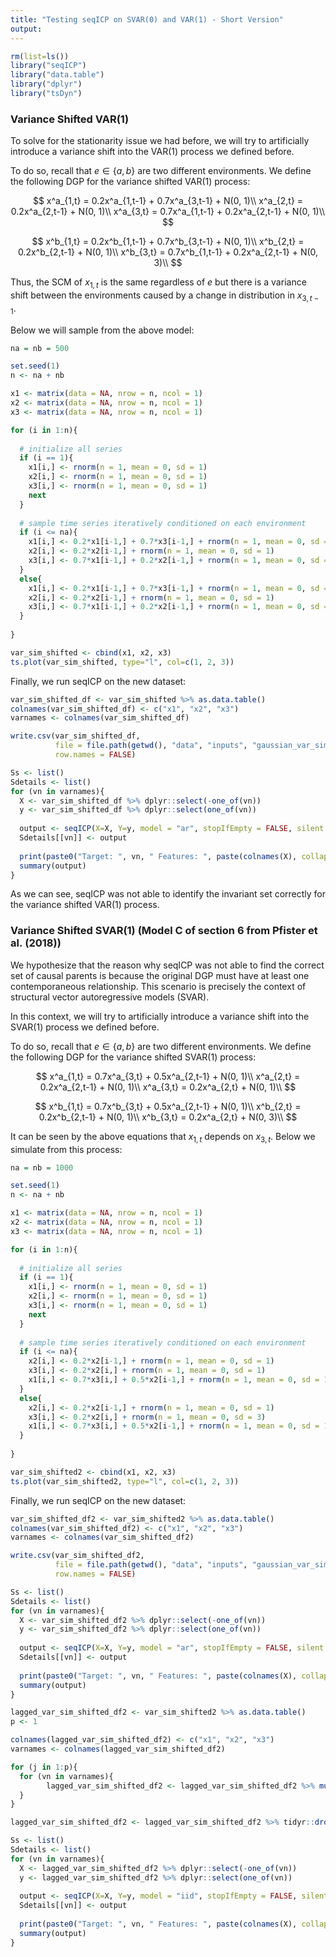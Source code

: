 ```yaml
---
title: "Testing seqICP on SVAR(0) and VAR(1) - Short Version"
output:
---
```



```r
rm(list=ls())
library("seqICP")
library("data.table")
library("dplyr")
library("tsDyn")
```

### Variance Shifted VAR(1)

To solve for the stationarity issue we had before, we will try to artificially introduce a variance shift into the VAR(1) process we defined before.

To do so, recall that $e \in \{a,b\}$ are two different environments. We define the following DGP for the variance shifted VAR(1) process:

$$
x^a_{1,t} = 0.2x^a_{1,t-1} + 0.7x^a_{3,t-1} + N(0, 1)\\ 
x^a_{2,t} = 0.2x^a_{2,t-1} + N(0, 1)\\ 
x^a_{3,t} = 0.7x^a_{1,t-1} + 0.2x^a_{2,t-1} + N(0, 1)\\ 
$$

$$
x^b_{1,t} = 0.2x^b_{1,t-1} + 0.7x^b_{3,t-1} + N(0, 1)\\ 
x^b_{2,t} = 0.2x^b_{2,t-1} + N(0, 1)\\ 
x^b_{3,t} = 0.7x^b_{1,t-1} + 0.2x^a_{2,t-1} + N(0, 3)\\ 
$$

Thus, the SCM of $x_{1,t}$ is the same regardless of $e$ but there is a variance shift between the environments caused by a change in distribution in $x_{3,t-1}$.

Below we will sample from the above model:

```r

na = nb = 500

set.seed(1)
n <- na + nb

x1 <- matrix(data = NA, nrow = n, ncol = 1)
x2 <- matrix(data = NA, nrow = n, ncol = 1)
x3 <- matrix(data = NA, nrow = n, ncol = 1)

for (i in 1:n){
  
  # initialize all series
  if (i == 1){
    x1[i,] <- rnorm(n = 1, mean = 0, sd = 1)
    x2[i,] <- rnorm(n = 1, mean = 0, sd = 1)
    x3[i,] <- rnorm(n = 1, mean = 0, sd = 1)
    next
  }
  
  # sample time series iteratively conditioned on each environment
  if (i <= na){
    x1[i,] <- 0.2*x1[i-1,] + 0.7*x3[i-1,] + rnorm(n = 1, mean = 0, sd = 1)
    x2[i,] <- 0.2*x2[i-1,] + rnorm(n = 1, mean = 0, sd = 1)
    x3[i,] <- 0.7*x1[i-1,] + 0.2*x2[i-1,] + rnorm(n = 1, mean = 0, sd = 1)
  }
  else{
    x1[i,] <- 0.2*x1[i-1,] + 0.7*x3[i-1,] + rnorm(n = 1, mean = 0, sd = 1)
    x2[i,] <- 0.2*x2[i-1,] + rnorm(n = 1, mean = 0, sd = 1)
    x3[i,] <- 0.7*x1[i-1,] + 0.2*x2[i-1,] + rnorm(n = 1, mean = 0, sd = 3)
  }
  
}

var_sim_shifted <- cbind(x1, x2, x3)
ts.plot(var_sim_shifted, type="l", col=c(1, 2, 3))
```
Finally, we run seqICP on the new dataset:

```r
var_sim_shifted_df <- var_sim_shifted %>% as.data.table()
colnames(var_sim_shifted_df) <- c("x1", "x2", "x3")
varnames <- colnames(var_sim_shifted_df)

write.csv(var_sim_shifted_df,
          file = file.path(getwd(), "data", "inputs", "gaussian_var_sim1.csv"),
          row.names = FALSE)

Ss <- list()
Sdetails <- list()
for (vn in varnames){
  X <- var_sim_shifted_df %>% dplyr::select(-one_of(vn))
  y <- var_sim_shifted_df %>% dplyr::select(one_of(vn))
  
  output <- seqICP(X=X, Y=y, model = "ar", stopIfEmpty = FALSE, silent = TRUE, )
  Sdetails[[vn]] <- output
  
  print(paste0("Target: ", vn, " Features: ", paste(colnames(X), collapse = " ")))
  summary(output)
}
```


As we can see, seqICP was not able to identify the invariant set correctly for the variance shifted VAR(1) process.

### Variance Shifted SVAR(1) (Model C of section 6 from Pfister et al. (2018))

We hypothesize that the reason why seqICP was not able to find the correct set of causal parents is because the original DGP must have at least one contemporaneous relationship. This scenario is precisely the context of structural vector autoregressive models (SVAR).

In this context, we will try to artificially introduce a variance shift into the SVAR(1) process we defined before.

To do so, recall that $e \in \{a,b\}$ are two different environments. We define the following DGP for the variance shifted SVAR(1) process:

$$
x^a_{1,t} = 0.7x^a_{3,t} + 0.5x^a_{2,t-1} + N(0, 1)\\ 
x^a_{2,t} = 0.2x^a_{2,t-1} + N(0, 1)\\ 
x^a_{3,t} = 0.2x^a_{2,t} + N(0, 1)\\ 
$$

$$
x^b_{1,t} = 0.7x^b_{3,t} + 0.5x^a_{2,t-1} + N(0, 1)\\ 
x^b_{2,t} = 0.2x^b_{2,t-1} + N(0, 1)\\ 
x^b_{3,t} = 0.2x^a_{2,t} + N(0, 3)\\ 
$$

It can be seen by the above equations that $x_{1,t}$ depends on $x_{3,t}$. Below we simulate from this process:

```r

na = nb = 1000

set.seed(1)
n <- na + nb

x1 <- matrix(data = NA, nrow = n, ncol = 1)
x2 <- matrix(data = NA, nrow = n, ncol = 1)
x3 <- matrix(data = NA, nrow = n, ncol = 1)

for (i in 1:n){
  
  # initialize all series
  if (i == 1){
    x1[i,] <- rnorm(n = 1, mean = 0, sd = 1)
    x2[i,] <- rnorm(n = 1, mean = 0, sd = 1)
    x3[i,] <- rnorm(n = 1, mean = 0, sd = 1)
    next
  }
  
  # sample time series iteratively conditioned on each environment
  if (i <= na){
    x2[i,] <- 0.2*x2[i-1,] + rnorm(n = 1, mean = 0, sd = 1)
    x3[i,] <- 0.2*x2[i,] + rnorm(n = 1, mean = 0, sd = 1)
    x1[i,] <- 0.7*x3[i,] + 0.5*x2[i-1,] + rnorm(n = 1, mean = 0, sd = 1)
  }
  else{
    x2[i,] <- 0.2*x2[i-1,] + rnorm(n = 1, mean = 0, sd = 1)
    x3[i,] <- 0.2*x2[i,] + rnorm(n = 1, mean = 0, sd = 3)
    x1[i,] <- 0.7*x3[i,] + 0.5*x2[i-1,] + rnorm(n = 1, mean = 0, sd = 1)
  }
  
}

var_sim_shifted2 <- cbind(x1, x2, x3)
ts.plot(var_sim_shifted2, type="l", col=c(1, 2, 3))
```
Finally, we run seqICP on the new dataset:

```r
var_sim_shifted_df2 <- var_sim_shifted2 %>% as.data.table()
colnames(var_sim_shifted_df2) <- c("x1", "x2", "x3")
varnames <- colnames(var_sim_shifted_df2)

write.csv(var_sim_shifted_df2,
          file = file.path(getwd(), "data", "inputs", "gaussian_var_sim2.csv"),
          row.names = FALSE)

Ss <- list()
Sdetails <- list()
for (vn in varnames){
  X <- var_sim_shifted_df2 %>% dplyr::select(-one_of(vn))
  y <- var_sim_shifted_df2 %>% dplyr::select(one_of(vn))
  
  output <- seqICP(X=X, Y=y, model = "ar", stopIfEmpty = FALSE, silent = TRUE, )
  Sdetails[[vn]] <- output
  
  print(paste0("Target: ", vn, " Features: ", paste(colnames(X), collapse = " ")))
  summary(output)
}
```

```r
lagged_var_sim_shifted_df2 <- var_sim_shifted2 %>% as.data.table()
p <- 1

colnames(lagged_var_sim_shifted_df2) <- c("x1", "x2", "x3")
varnames <- colnames(lagged_var_sim_shifted_df2)

for (j in 1:p){
  for (vn in varnames){
        lagged_var_sim_shifted_df2 <- lagged_var_sim_shifted_df2 %>% mutate(!!paste0(vn, "_lag", j) := lag(!!sym(vn), j))
  }
}

lagged_var_sim_shifted_df2 <- lagged_var_sim_shifted_df2 %>% tidyr::drop_na()

Ss <- list()
Sdetails <- list()
for (vn in varnames){
  X <- lagged_var_sim_shifted_df2 %>% dplyr::select(-one_of(vn))
  y <- lagged_var_sim_shifted_df2 %>% dplyr::select(one_of(vn))
  
  output <- seqICP(X=X, Y=y, model = "iid", stopIfEmpty = FALSE, silent = TRUE)
  Sdetails[[vn]] <- output
  
  print(paste0("Target: ", vn, " Features: ", paste(colnames(X), collapse = " ")))
  summary(output)
}
```




